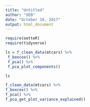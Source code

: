 ```yaml
---
title: "Untitled"
author: "OEB"
date: "October 19, 2017"
output: html_document
---
```


```r
require(oetteR)
require(tidyverse)

ls = f_clean_data(mtcars) %>%
 f_boxcox() %>%
 f_pca() %>%
 f_pca_plot_components()

ls
```


```r

f_clean_data(mtcars) %>%
f_boxcox() %>%
f_pca() %>%
f_pca_get_plot_variance_explained()

```

